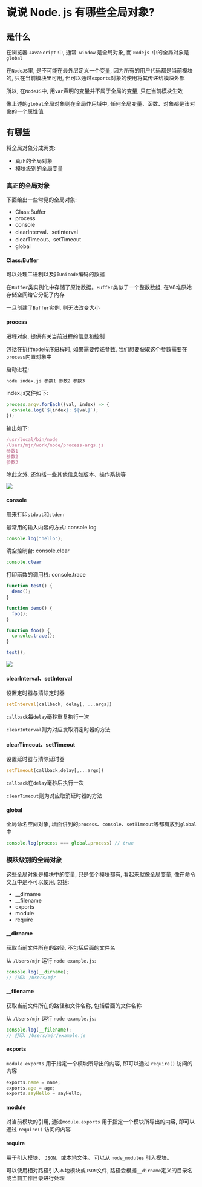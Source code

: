 # 说说 Node. js 有哪些全局对象? 

## 是什么

在浏览器 `JavaScript` 中, 通常` window` 是全局对象,  而 `Nodejs `中的全局对象是 `global`

在`NodeJS`里, 是不可能在最外层定义一个变量, 因为所有的用户代码都是当前模块的, 只在当前模块里可用, 但可以通过`exports`对象的使用将其传递给模块外部

所以, 在`NodeJS`中, 用`var`声明的变量并不属于全局的变量, 只在当前模块生效

像上述的`global`全局对象则在全局作用域中, 任何全局变量、函数、对象都是该对象的一个属性值

## 有哪些

将全局对象分成两类: 

- 真正的全局对象
- 模块级别的全局变量

### 真正的全局对象

下面给出一些常见的全局对象: 

- Class:Buffer
- process
- console
- clearInterval、setInterval
- clearTimeout、setTimeout
- global

#### Class:Buffer

可以处理二进制以及非`Unicode`编码的数据

在`Buffer`类实例化中存储了原始数据。`Buffer`类似于一个整数数组, 在V8堆原始存储空间给它分配了内存

一旦创建了`Buffer`实例, 则无法改变大小

#### process

进程对象, 提供有关当前进程的信息和控制

包括在执行`node`程序进程时, 如果需要传递参数, 我们想要获取这个参数需要在`process`内置对象中

启动进程: 

```bash
node index.js 参数1 参数2 参数3
```

index.js文件如下: 

```js showLineNumbers copy
process.argv.forEach((val, index) => {
  console.log(`${index}: ${val}`);
});
```

输出如下: 

```js showLineNumbers copy
/usr/local/bin/node
/Users/mjr/work/node/process-args.js
参数1
参数2
参数3
```

除此之外, 还包括一些其他信息如版本、操作系统等

![](https://static.vue-js.com/85f473a0-c2a3-11eb-ab90-d9ae814b240d.png)

#### console

用来打印`stdout`和`stderr`

最常用的输入内容的方式: console.log

```js showLineNumbers copy
console.log("hello");
```

清空控制台: console.clear

```js showLineNumbers copy
console.clear
```

打印函数的调用栈: console.trace

```js showLineNumbers copy
function test() {
  demo();
}

function demo() {
  foo();
}

function foo() {
  console.trace();
}

test();
```

![](https://static.vue-js.com/91b6dbb0-c2a3-11eb-85f6-6fac77c0c9b3.png)

#### clearInterval、setInterval

设置定时器与清除定时器

```js showLineNumbers copy
setInterval(callback, delay[, ...args])
```

`callback`每`delay`毫秒重复执行一次

`clearInterval`则为对应发取消定时器的方法

#### clearTimeout、setTimeout

设置延时器与清除延时器

```js showLineNumbers copy
setTimeout(callback,delay[,...args])
```

`callback`在`delay`毫秒后执行一次

`clearTimeout`则为对应取消延时器的方法

#### global

全局命名空间对象, 墙面讲到的`process`、`console`、`setTimeout`等都有放到`global`中

```js showLineNumbers copy
console.log(process === global.process) // true
```

### 模块级别的全局对象

这些全局对象是模块中的变量, 只是每个模块都有, 看起来就像全局变量, 像在命令交互中是不可以使用, 包括: 

- __dirname
- __filename
- exports
- module
- require

#### __dirname

获取当前文件所在的路径, 不包括后面的文件名

从 `/Users/mjr` 运行 `node example.js`: 

```js showLineNumbers copy
console.log(__dirname);
// 打印: /Users/mjr
```

#### __filename

获取当前文件所在的路径和文件名称, 包括后面的文件名称

从 `/Users/mjr` 运行 `node example.js`: 

```js showLineNumbers copy
console.log(__filename);
// 打印: /Users/mjr/example.js
```

#### exports

`module.exports` 用于指定一个模块所导出的内容, 即可以通过 `require()` 访问的内容

```js showLineNumbers copy
exports.name = name;
exports.age = age;
exports.sayHello = sayHello;
```

#### module

对当前模块的引用, 通过`module.exports` 用于指定一个模块所导出的内容, 即可以通过 `require()` 访问的内容

#### require

用于引入模块、 `JSON`、或本地文件。 可以从 `node_modules` 引入模块。

可以使用相对路径引入本地模块或` JSON `文件, 路径会根据`__dirname`定义的目录名或当前工作目录进行处理
